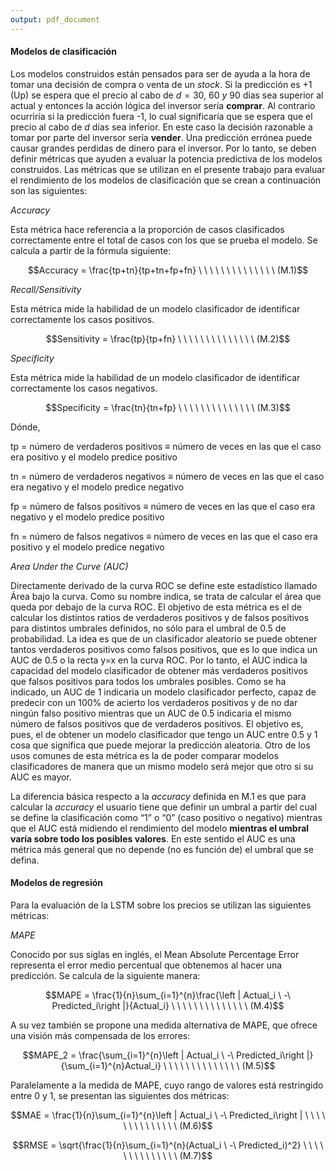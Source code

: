 ---
output: pdf_document
---

\justifying

#### Modelos de clasificación

\setlength\parskip{6ex}
\noindent
Los modelos construidos están pensados para ser de ayuda a la hora de tomar una decisión de compra o venta de un *stock*. Si la predicción es +1 (Up) se espera que el precio al cabo de $d=30, \ 60 \ y \ 90$ días sea superior al actual y entonces la acción lógica del inversor sería **comprar**. Al contrario ocurriría si la predicción fuera -1, lo cual significaría que se espera que el precio al cabo de $d$ días sea inferior. En este caso la decisión razonable a tomar por parte del inversor sería **vender**. Una predicción errónea puede causar grandes perdidas de dinero para el inversor. Por lo tanto, se deben definir métricas que ayuden a evaluar la potencia predictiva de los modelos construidos. Las métricas que se utilizan en el presente trabajo para evaluar el rendimiento de los modelos de clasificación que se crean a continuación son las siguientes:

\setlength\parskip{9ex}

*Accuracy*

\noindent
Esta métrica hace referencia a la proporción de casos clasificados correctamente entre el total de casos con los que se prueba el modelo. Se calcula a partir de la fórmula siguiente:

 $$Accuracy = \frac{tp+tn}{tp+tn+fp+fn} \ \ \ \ \ \ \ \ \ \ \ \ \ \ (M.1)$$
 
*Recall/Sensitivity*

\noindent
Esta métrica mide la habilidad de un modelo clasificador de identificar correctamente los casos positivos.

$$Sensitivity = \frac{tp}{tp+fn} \ \ \ \ \ \ \ \ \ \ \ \ \ \ (M.2)$$

*Specificity*

\noindent
Esta métrica mide la habilidad de un modelo clasificador de identificar correctamente los casos negativos.

$$Specificity = \frac{tn}{tn+fp} \ \ \ \ \ \ \ \ \ \ \ \ \ \ (M.3)$$

\noindent
Dónde,

\setlength\parskip{5ex}
\noindent
tp = número de verdaderos positivos $\equiv$ número de veces en las que el caso era positivo y el modelo predice positivo
  
\noindent
tn = número de verdaderos negativos $\equiv$ número de veces en las que el caso era negativo y el modelo predice negativo

\noindent
fp = número de falsos positivos $\equiv$ número de veces en las que el caso era negativo y el modelo predice positivo

\noindent
fn = número de falsos negativos $\equiv$ número de veces en las que el caso era positivo y el modelo predice negativo

<!-- *Curva ROC* -->

<!-- La curva ROC, siglas de Receiver Operating Characteristic, es una representación gráfica del rendimiento dado de un modelo clasificador. Concretamente se trata de un gráfico que tiene representado en el eje X la ratio de falsos positivos (o lo que es lo mismo, 1- especificidad (M.3)) y en el eje Y la ratio de verdaderos positivos (o sensitividad (M.2)). Gracias a esta herramienta gráfica se pueden seleccionar aquellos modelos que tengan una predicción mejor que la aleatoria (correspondiente a la recta y=x en el gráfico) comparando la capacidad del modelo de detectar verdaderos positivos con la capacidad para detectar falsos positivos, cambiando el umbral. Es una herramienta potente que nos indica el rendimiento de los modelos de clasificación construidos. En el caso en el que el modelo clasificador fuera perfecto, la curva roc formaría un ángulo recto con la esquina superior izquierda mientras que un mal clasificador tendría la curva roc por debajo de la recta y=x (correspondiente a la predicción aleatoria de 50% de probabilidad en cada clase). -->

*Area Under the Curve (AUC)*

\noindent
Directamente derivado de la curva ROC se define este estadístico llamado Área bajo la curva. Como su nombre indica, se trata de calcular el área que queda por debajo de la curva ROC. El objetivo de esta métrica es el de calcular los distintos ratios de verdaderos positivos y de falsos positivos para distintos umbrales definidos, no sólo para el umbral de 0.5 de probabilidad. La idea es que de un clasificador aleatorio se puede obtener tantos verdaderos positivos como falsos positivos, que es lo que indica un AUC de 0.5 o la recta y=x en la curva ROC. Por lo tanto, el AUC indica la capacidad del modelo clasificador de obtener más verdaderos positivos que falsos positivos para todos los umbrales posibles. Como se ha indicado, un AUC de 1 indicaria un modelo clasificador perfecto, capaz de predecir con un 100% de acierto los verdaderos positivos y de no dar ningún falso positivo mientras que un AUC de 0.5 indicaria el mismo número de falsos positivos que de verdaderos positivos. El objetivo es, pues, el de obtener un modelo clasificador que tengo un AUC entre 0.5 y 1 cosa que significa que puede mejorar la predicción aleatoria. Otro de los usos comunes de esta métrica es la de poder comparar modelos clasificadores de manera que un mismo modelo será mejor que otro si su AUC es mayor.

\setlength\parskip{7ex}
\noindent
La diferencia básica respecto a la *accuracy* definida en M.1 es que para calcular la *accuracy* el usuario tiene que definir un umbral a partir del cual se define la clasificación como "1" o "0" (caso positivo o negativo) mientras que el AUC está midiendo el rendimiento del modelo **mientras el umbral varía sobre todo los posibles valores**. En este sentido el AUC es una métrica más general que no depende (no es función de) el umbral que se defina.

\setlength\parskip{5ex}
#### Modelos de regresión

\noindent
Para la evaluación de la LSTM sobre los precios se utilizan las siguientes métricas:

*MAPE*

\noindent
Conocido por sus siglas en inglés, el Mean Absolute Percentage Error representa el error medio percentual que obtenemos al hacer una predicción. Se calcula de la siguiente manera:

 $$MAPE = \frac{1}{n}\sum_{i=1}^{n}\frac{\left |  Actual_i \ -\ Predicted_i\right |}{Actual_i} \ \ \ \ \ \ \ \ \ \ \ \ \ \ (M.4)$$

\noindent 
A su vez también se propone una medida alternativa de MAPE, que ofrece una visión más compensada de los errores:
 
$$MAPE_2 = \frac{\sum_{i=1}^{n}\left |  Actual_i \ -\ Predicted_i\right |}{\sum_{i=1}^{n}Actual_i} \ \ \ \ \ \ \ \ \ \ \ \ \ \ (M.5)$$

\noindent
Paralelamente a la medida de MAPE, cuyo rango de valores está restringido entre 0 y 1, se presentan las siguientes dos métricas:

$$MAE = \frac{1}{n}\sum_{i=1}^{n}\left |  Actual_i \ -\ Predicted_i\right | \ \ \ \ \ \ \ \ \ \ \ \ \ \ (M.6)$$
\setlength\parskip{5ex}

$$RMSE = \sqrt{\frac{1}{n}\sum_{i=1}^{n}(Actual_i \ -\ Predicted_i)^2} \ \ \ \ \ \ \ \ \ \ \ \ \ \ (M.7)$$